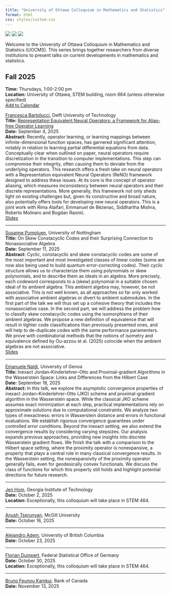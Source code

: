 ```yaml
---
title: "University of Ottawa Colloquium in Mathematics and Statistics"
format: html
css: styles/custom.css
---
```


<div class="logos">
  <img src="logos/uo.png">
  <img src="logos/crm.png">
  <img src="logos/timc.png">
</div>

Welcome to the University of Ottawa Colloquium in Mathematics and Statistics (UOCMS). This series brings together researchers from diverse institutions to present talks on current developments in mathematics and statistics.

## Fall 2025  
**Time:** Thursdays, 1:00-2:00 pm  
**Location:** University of Ottawa, STEM building, room 664 (unless otherwise specified)  
[Add to Calendar](calendar/uocms_fall2025.ics)


[Francesca Bartolucci](https://sites.google.com/view/bartoluccifrancesca), Delft University of Technology    
**Title:** [Representation Equivalent Neural Operators: a Framework for Alias-free Operator Learning](https://arxiv.org/abs/2305.19913)  
**Date:** September 4, 2025  
**Abstract:** Recently, operator learning, or learning mappings between infinite-dimensional 
function spaces, has garnered significant attention, notably in relation to learning partial 
differential equations from data. Conceptually clear when outlined on paper, neural operators 
require discretization in the transition to computer implementations. This step can compromise 
their integrity, often causing them to deviate from the underlying operators. This research 
offers a fresh take on neural operators with a Representation equivalent Neural Operators (ReNO) 
framework designed to address these issues. At its core is the concept of operator aliasing, 
which measures inconsistency between neural operators and their discrete representations. More 
generally, this framework not only sheds light on existing challenges but, given its 
constructive and broad nature, also potentially offers tools for developing new neural 
operators. This is a joint work with Rima Alaifari, Emmanuel de Bézenac, Siddhartha Mishra, 
Roberto Molinaro and Bogdan Raonić.  
[Slides](slides/Bartolucci.pdf)  

---


[Susanne Pumpluen](https://www.nottingham.ac.uk/mathematics/people/susanne.pumpluen), University of Nottingham  
**Title:** On Skew Constacyclic Codes and their Surprising Connection to Nonassociative Algebra  
**Date:** September 11, 2025  
**Abstract:** Cyclic, constacyclic and skew constacyclic codes are some of the most important and 
most investigated classes of linear codes (some are now also being used to build quantum 
error-correcting codes). Their cyclic structure allows us to characterize them using  polynomials 
or skew polynomials, and to describe them as ideals in an algebra. More precisely, each codeword 
corresponds to a (skew) polynomial in a suitable chosen ideal of its ambient algebra. This ambient algebra may, however, be not associative. This is not well known, as all approaches 
so far only worked with associative ambient algebras or divert to ambient submodules. In the first part of the talk we will thus set up a cohesive theory that includes the nonassociative case.
In the second part, we will address the problem how to classify skew constacyclic codes using the isomorphisms of their ambient algebras. We propose a new definition of equivalence that will result in tighter code classifications than previously presented ones, and will help to de-duplicate codes with the same performance paramenters. We prove with combinatorial methods that the notions of isometry and equivalence defined by Ou-azzou et al. (2025) coincide when the ambient algebras are not associative.  
[Slides](slides/Pumpluen.pdf)  

---

[Emanuele Naldi](https://sites.google.com/view/emanuelenaldi/home-page), University of Genoa  
**Title:** Inexact Jordan–Kinderlehrer–Otto and Proximal-gradient Algorithms in the Wasserstein Space: Links and Differences from the Hilbert Case  
**Date:** September 18, 2025  
**Abstract:** In this talk, we explore the asymptotic convergence properties
of inexact Jordan–Kinderlehrer–Otto (JKO) scheme and proximal-gradient
algorithm in the Wasserstein space. While the classical JKO scheme
assumes exact minimization at each step, practical implementations rely
on approximate solutions due to computational constraints. We analyze
two types of inexactness: errors in Wasserstein distance and errors in
functional evaluations. We establish rigorous convergence guarantees
under controlled error conditions. Beyond the inexact setting, we also
extend the convergence results by considering varying stepsizes. Our
analysis expands previous approaches, providing new insights into
discrete Wasserstein gradient flows.
We finish the talk with a comparison to the Hilbert space setting, where
the proximity operator is nonexpansive, a property that plays a central
role in many classical convergence results. In the Wasserstein setting,
the nonexpansivity of the proximity operator generally fails, even for
geodesically convex functionals. We discuss the class of functions for
which this property still holds and highlight potential directions for
future research.

---

[Jen Hom](https://jhom6.math.gatech.edu/), Georgia Institute of Technology  
**Date:** October 2, 2025  
**Location:** Exceptionally, this colloquium will take place in STEM 464.  

---

[Anush Tserunyan](https://www.math.mcgill.ca/atserunyan/), McGill University  
**Date:** October 16, 2025  

---

[Alejandro Adem](https://personal.math.ubc.ca/~adem/), University of British Columbia  
**Date:** October 23, 2025  

---

[Florian Dumpert](https://scholar.google.com/citations?user=Ry3IviAAAAAJ&hl=de), Federal Statistical Office of Germany  
**Date:** October 30, 2025  
**Location:** Exceptionally, this colloquium will take place in STEM 464.  

---

[Bruno Feunou Kamkui](https://sites.google.com/view/bruno-feunou/home), Bank of Canada  
**Date:** November 13, 2025  




